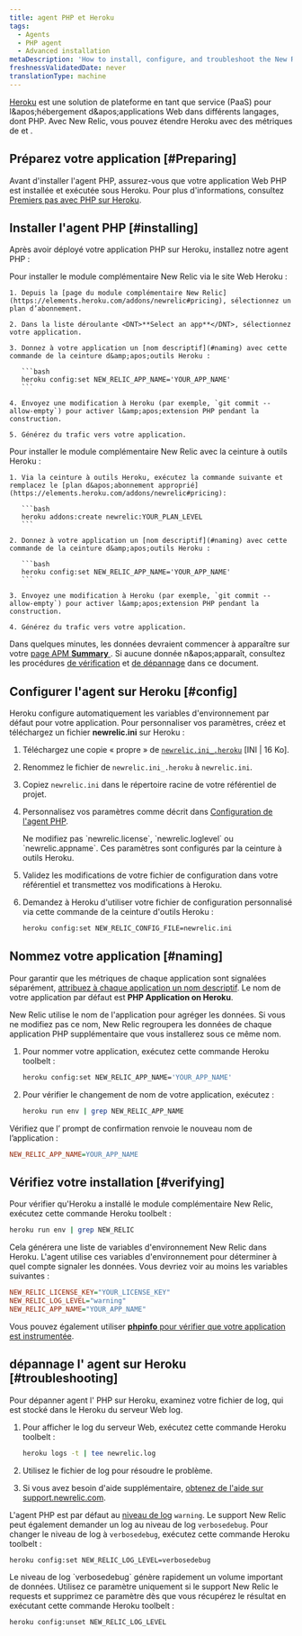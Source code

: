 ```yaml
---
title: agent PHP et Heroku
tags:
  - Agents
  - PHP agent
  - Advanced installation
metaDescription: 'How to install, configure, and troubleshoot the New Relic PHP agent on Heroku.'
freshnessValidatedDate: never
translationType: machine
---
```


[Heroku](https://www.heroku.com/) est une solution de plateforme en tant que service (PaaS) pour l&amp;apos;hébergement d&amp;apos;applications Web dans différents langages, dont PHP. Avec New Relic, vous pouvez étendre Heroku avec des métriques de [<InlinePopover type="apm" />](/docs/apm/new-relic-apm/getting-started/welcome-new-relic-apm)et [<InlinePopover type="browser" />](/docs/browser/new-relic-browser/getting-started/new-relic-browser).

## Préparez votre application [#Preparing]

Avant d&apos;installer l&apos;agent PHP, assurez-vous que votre application Web PHP est installée et exécutée sous Heroku. Pour plus d&apos;informations, consultez [Premiers pas avec PHP sur Heroku](//devcenter.heroku.com/articles/getting-started-with-php).

## Installer l&apos;agent PHP [#installing]

Après avoir déployé votre application PHP sur Heroku, installez notre agent PHP :

<CollapserGroup>
  <Collapser id="via_heroku" title="Via le site Web Heroku">
    Pour installer le module complémentaire New Relic via le site Web Heroku :

    1. Depuis la [page du module complémentaire New Relic](https://elements.heroku.com/addons/newrelic#pricing), sélectionnez un plan d’abonnement.

    2. Dans la liste déroulante <DNT>**Select an app**</DNT>, sélectionnez votre application.

    3. Donnez à votre application un [nom descriptif](#naming) avec cette commande de la ceinture d&amp;apos;outils Heroku :

       ```bash
       heroku config:set NEW_RELIC_APP_NAME='YOUR_APP_NAME'
       ```

    4. Envoyez une modification à Heroku (par exemple, `git commit --allow-empty`) pour activer l&amp;apos;extension PHP pendant la construction.

    5. Générez du trafic vers votre application.
  </Collapser>

  <Collapser id="via_toolbelt" title="Ceinture à outils Via Heroku">
    Pour installer le module complémentaire New Relic avec la ceinture à outils Heroku :

    1. Via la ceinture à outils Heroku, exécutez la commande suivante et remplacez le [plan d&apos;abonnement approprié](https://elements.heroku.com/addons/newrelic#pricing):

       ```bash
       heroku addons:create newrelic:YOUR_PLAN_LEVEL
       ```

    2. Donnez à votre application un [nom descriptif](#naming) avec cette commande de la ceinture d&amp;apos;outils Heroku :

       ```bash
       heroku config:set NEW_RELIC_APP_NAME='YOUR_APP_NAME'
       ```

    3. Envoyez une modification à Heroku (par exemple, `git commit --allow-empty`) pour activer l&amp;apos;extension PHP pendant la construction.

    4. Générez du trafic vers votre application.
  </Collapser>
</CollapserGroup>

Dans quelques minutes, les données devraient commencer à apparaître sur votre [page APM <DNT>**Summary**</DNT> ](/docs/apm/applications-menu/monitoring/apm-overview-page). Si aucune donnée n&amp;apos;apparaît, consultez les procédures [de vérification](#verifying) et [de dépannage](#troubleshooting) dans ce document.

## Configurer l&apos;agent sur Heroku [#config]

Heroku configure automatiquement les variables d&apos;environnement par défaut pour votre application. Pour personnaliser vos paramètres, créez et téléchargez un fichier <DNT>**newrelic.ini**</DNT> sur Heroku :

1. Téléchargez une copie « propre » de [`newrelic.ini_.heroku`](./files/newrelic.ini_.heroku) \[INI | 16 Ko].

2. Renommez le fichier de `newrelic.ini_.heroku` à `newrelic.ini`.

3. Copiez `newrelic.ini` dans le répertoire racine de votre référentiel de projet.

4. Personnalisez vos paramètres comme décrit dans [Configuration de l&apos;agent PHP](/docs/agents/php-agent/configuration/php-agent-configuration).

   <Callout variant="caution">
     Ne modifiez pas `newrelic.license`, `newrelic.loglevel` ou `newrelic.appname`. Ces paramètres sont configurés par la ceinture à outils Heroku.
   </Callout>

5. Validez les modifications de votre fichier de configuration dans votre référentiel et transmettez vos modifications à Heroku.

6. Demandez à Heroku d&apos;utiliser votre fichier de configuration personnalisé via cette commande de la ceinture d&apos;outils Heroku :

   ```bash
   heroku config:set NEW_RELIC_CONFIG_FILE=newrelic.ini
   ```

## Nommez votre application [#naming]

Pour garantir que les métriques de chaque application sont signalées séparément, [attribuez à chaque application un nom descriptif](/docs/apm/new-relic-apm/installation-configuration/naming-your-application#app-name). Le nom de votre application par défaut est <DNT>**PHP Application on Heroku**</DNT>.

New Relic utilise le nom de l&apos;application pour agréger les données. Si vous ne modifiez pas ce nom, New Relic regroupera les données de chaque application PHP supplémentaire que vous installerez sous ce même nom.

1. Pour nommer votre application, exécutez cette commande Heroku toolbelt :

   ```bash
   heroku config:set NEW_RELIC_APP_NAME='YOUR_APP_NAME'
   ```

2. Pour vérifier le changement de nom de votre application, exécutez :

   ```bash
   heroku run env | grep NEW_RELIC_APP_NAME
   ```

Vérifiez que l’ prompt de confirmation renvoie le nouveau nom de l’application :

```ini
NEW_RELIC_APP_NAME=YOUR_APP_NAME
```

## Vérifiez votre installation [#verifying]

Pour vérifier qu&apos;Heroku a installé le module complémentaire New Relic, exécutez cette commande Heroku toolbelt :

```bash
heroku run env | grep NEW_RELIC
```

Cela générera une liste de variables d&apos;environnement New Relic dans Heroku. L&apos;agent utilise ces variables d&apos;environnement pour déterminer à quel compte signaler les données. Vous devriez voir au moins les variables suivantes :

```ini
NEW_RELIC_LICENSE_KEY="YOUR_LICENSE_KEY"
NEW_RELIC_LOG_LEVEL="warning"
NEW_RELIC_APP_NAME="YOUR_APP_NAME"
```

Vous pouvez également utiliser [<DNT>**phpinfo**</DNT> pour vérifier que votre application est instrumentée](/docs/agents/php-agent/troubleshooting/using-phpinfo-verify-php).

## dépannage l&apos; agent sur Heroku [#troubleshooting]

Pour dépanner agent l&apos; PHP sur Heroku, examinez votre fichier de log, qui est stocké dans le Heroku du serveur Web log.

1. Pour afficher le log du serveur Web, exécutez cette commande Heroku toolbelt :

   ```bash
   heroku logs -t | tee newrelic.log
   ```

2. Utilisez le fichier de log pour résoudre le problème.

3. Si vous avez besoin d&apos;aide supplémentaire, [obtenez de l&apos;aide sur support.newrelic.com](https://support.newrelic.com).

L&apos;agent PHP est par défaut au [niveau de log](/docs/agents/php-agent/configuration/php-agent-configuration#inivar-loglevel) `warning`. Le support New Relic peut également demander un log au niveau de log `verbosedebug`. Pour changer le niveau de log à `verbosedebug`, exécutez cette commande Heroku toolbelt :

```bash
heroku config:set NEW_RELIC_LOG_LEVEL=verbosedebug
```

<Callout variant="caution">
  Le niveau de log `verbosedebug` génère rapidement un volume important de données. Utilisez ce paramètre uniquement si le support New Relic le requests et supprimez ce paramètre dès que vous récupérez le résultat en exécutant cette commande Heroku toolbelt :

  ```bash
  heroku config:unset NEW_RELIC_LOG_LEVEL
  ```
</Callout>

<InstallFeedback />